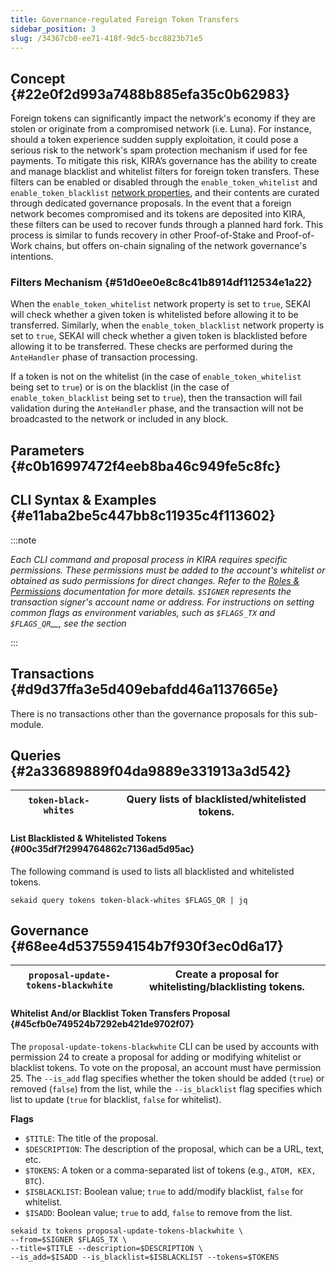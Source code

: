 ```yaml
---
title: Governance-regulated Foreign Token Transfers
sidebar_position: 3
slug: /34367cb0-ee71-418f-9dc5-bcc8823b71e5
---
```





## Concept  {#22e0f2d993a7488b885efa35c0b62983}


Foreign tokens can significantly impact the network's economy if they are stolen or originate from a compromised network (i.e. Luna). For instance, should a token experience sudden supply exploitation, it could pose a serious risk to the network's spam protection mechanism if used for fee payments. To mitigate this risk, KIRA’s governance has the ability to create and manage blacklist and whitelist filters for foreign token transfers. These filters can be enabled or disabled through the `enable_token_whitelist` and `enable_token_blacklist` [network properties](/docs/b9b95792-b936-4603-8a46-15566f24e3c0), and their contents are curated through dedicated governance proposals. In the event that a foreign network becomes compromised and its tokens are deposited into KIRA, these filters can be used to recover funds through a planned hard fork. This process is similar to funds recovery in other Proof-of-Stake and Proof-of-Work chains, but offers on-chain signaling of the network governance's intentions.


### Filters Mechanism {#51d0ee0e8c8c41b8914df112534e1a22}


When the `enable_token_whitelist` network property is set to `true`, SEKAI will check whether a given token is whitelisted before allowing it to be transferred. Similarly, when the `enable_token_blacklist` network property is set to `true`, SEKAI will check whether a given token is blacklisted before allowing it to be transferred. These checks are performed during the `AnteHandler` phase of transaction processing.


If a token is not on the whitelist (in the case of `enable_token_whitelist` being set to `true`) or is on the blacklist (in the case of `enable_token_blacklist` being set to `true`), then the transaction will fail validation during the `AnteHandler` phase, and the transaction will not be broadcasted to the network or included in any block.


## Parameters {#c0b16997472f4eeb8ba46c949fe5c8fc}


## CLI Syntax & Examples {#e11aba2be5c447bb8c11935c4f113602}


:::note

_Each CLI command and proposal process in KIRA requires specific permissions. These permissions must be added to the account's whitelist or obtained as sudo permissions for direct changes. Refer to the_ [_Roles & Permissions_](/docs/980ceb2f-9bc1-4133-aad0-bfb8a5c55536) _documentation for more details._ _`$SIGNER`_ _represents the transaction signer's account name or address. For instructions on setting common flags as environment variables, such as_ _`$FLAGS_TX`_ _and_ _`$FLAGS_QR`__, see the_  _section_

:::




<Tabs>
<TabItem value="transactions" label="Transactions">


## Transactions {#d9d37ffa3e5d409ebafdd46a1137665e}


There is no transactions other than the governance proposals for this sub-module.



</TabItem>
<TabItem value="queries" label="Queries">


## Queries {#2a33689889f04da9889e331913a3d542}


| `token-black-whites` | Query lists of blacklisted/whitelisted tokens. |
| -------------------- | ---------------------------------------------- |


#### List Blacklisted & Whitelisted Tokens {#00c35df7f2994764862c7136ad5d95ac}


The following command is used to lists all blacklisted and whitelisted tokens.


```shell
sekaid query tokens token-black-whites $FLAGS_QR | jq
```



</TabItem>
<TabItem value="governance" label="Governance">


## Governance {#68ee4d5375594154b7f930f3ec0d6a17}


| `proposal-update-tokens-blackwhite` | Create a proposal for whitelisting/blacklisting tokens. |
| ----------------------------------- | ------------------------------------------------------- |


#### Whitelist And/or Blacklist Token Transfers Proposal {#45cfb0e749524b7292eb421de9702f07}


The `proposal-update-tokens-blackwhite` CLI can be used by accounts with permission 24 to create a proposal for adding or modifying whitelist or blacklist tokens. To vote on the proposal, an account must have permission 25. The `--is_add` flag specifies whether the token should be added (`true`) or removed (`false`) from the list, while the `--is_blacklist` flag specifies which list to update (`true` for blacklist, `false` for whitelist).


**Flags**

- `$TITLE`: The title of the proposal.
- `$DESCRIPTION`: The description of the proposal, which can be a URL, text, etc.
- `$TOKENS`: A token or a comma-separated list of tokens (e.g., `ATOM, KEX, BTC`).
- `$ISBLACKLIST`: Boolean value; `true` to add/modify blacklist, `false` for whitelist.
- `$ISADD`: Boolean value; `true` to add, `false` to remove from the list.

```shell
sekaid tx tokens proposal-update-tokens-blackwhite \
--from=$SIGNER $FLAGS_TX \
--title=$TITLE --description=$DESCRIPTION \
--is_add=$ISADD --is_blacklist=$ISBLACKLIST --tokens=$TOKENS
```



</TabItem></Tabs>

